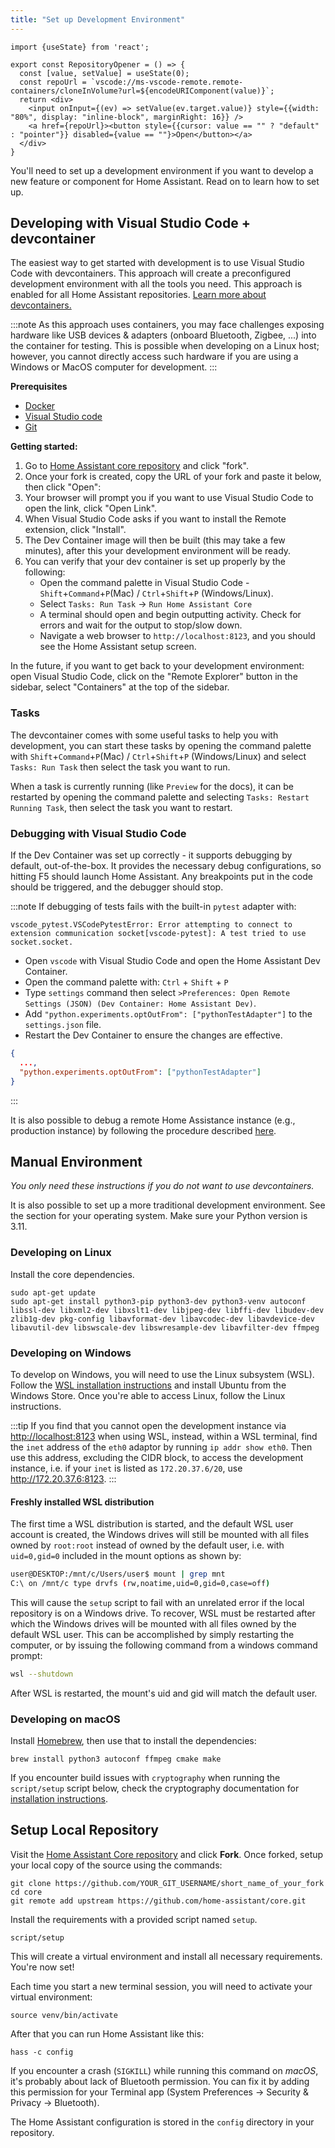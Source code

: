 ```yaml
---
title: "Set up Development Environment"
---
```


```mdx-code-block
import {useState} from 'react';

export const RepositoryOpener = () => {
  const [value, setValue] = useState(0);
  const repoUrl = `vscode://ms-vscode-remote.remote-containers/cloneInVolume?url=${encodeURIComponent(value)}`;
  return <div>
    <input onInput={(ev) => setValue(ev.target.value)} style={{width: "80%", display: "inline-block", marginRight: 16}} />
    <a href={repoUrl}><button style={{cursor: value == "" ? "default" : "pointer"}} disabled={value == ""}>Open</button></a>
  </div>
}
```

You'll need to set up a development environment if you want to develop a new feature or component for Home Assistant. Read on to learn how to set up.

## Developing with Visual Studio Code + devcontainer

The easiest way to get started with development is to use Visual Studio Code with devcontainers. This approach will create a preconfigured development environment with all the tools you need. This approach is enabled for all Home Assistant repositories. [Learn more about devcontainers.](https://code.visualstudio.com/docs/devcontainers/containers)

:::note
As this approach uses containers, you may face challenges exposing hardware like USB devices & adapters (onboard Bluetooth, Zigbee, ...) into the container for testing. This is possible when developing on a Linux host; however, you cannot directly access such hardware if you are using a Windows or MacOS computer for development.
:::

**Prerequisites**

- [Docker](https://docs.docker.com/get-docker/)
- [Visual Studio code](https://code.visualstudio.com/)
- [Git](https://git-scm.com/)

**Getting started:**

1. Go to [Home Assistant core repository](https://github.com/home-assistant/core) and click "fork".
2. Once your fork is created, copy the URL of your fork and paste it below, then click "Open":
   <RepositoryOpener />
3. Your browser will prompt you if you want to use Visual Studio Code to open the link, click "Open Link".
4. When Visual Studio Code asks if you want to install the Remote extension, click "Install".
5. The Dev Container image will then be built (this may take a few minutes), after this your development environment will be ready.
6. You can verify that your dev container is set up properly by the following:
    * Open the command palette in Visual Studio Code - `Shift`+`Command`+`P`(Mac) / `Ctrl`+`Shift`+`P` (Windows/Linux).
    * Select `Tasks: Run Task` -> `Run Home Assistant Core`
    * A terminal should open and begin outputting activity. Check for errors and wait for the output to stop/slow down.
    * Navigate a web browser to `http://localhost:8123`, and you should see the Home Assistant setup screen.

In the future, if you want to get back to your development environment: open Visual Studio Code, click on the "Remote Explorer" button in the sidebar, select "Containers" at the top of the sidebar.

### Tasks

The devcontainer comes with some useful tasks to help you with development, you can start these tasks by opening the command palette with `Shift`+`Command`+`P`(Mac) / `Ctrl`+`Shift`+`P` (Windows/Linux) and select `Tasks: Run Task` then select the task you want to run.

When a task is currently running (like `Preview` for the docs), it can be restarted by opening the command palette and selecting `Tasks: Restart Running Task`, then select the task you want to restart.

### Debugging with Visual Studio Code

If the Dev Container was set up correctly - it supports debugging by default, out-of-the-box. It provides the necessary debug configurations, so hitting F5 should launch Home Assistant. Any breakpoints put in the code should be triggered, and the debugger should stop. 

:::note
If debugging of tests fails with the built-in `pytest` adapter with:

```text
vscode_pytest.VSCodePytestError: Error attempting to connect to extension communication socket[vscode-pytest]: A test tried to use socket.socket.
```

- Open `vscode` with Visual Studio Code and open the Home Assistant Dev Container.
- Open the command palette with: `Ctrl` + `Shift` + `P`
- Type `settings` command then select `>Preferences: Open Remote Settings (JSON) (Dev Container: Home Assistant Dev)`.
- Add `"python.experiments.optOutFrom": ["pythonTestAdapter"]` to the `settings.json` file.
- Restart the Dev Container to ensure the changes are effective.

```json
{
  ...,
  "python.experiments.optOutFrom": ["pythonTestAdapter"]
}
```

:::

It is also possible to debug a remote Home Assistance instance (e.g., production instance) by following the procedure described [here](https://www.home-assistant.io/integrations/debugpy/).

## Manual Environment

_You only need these instructions if you do not want to use devcontainers._

It is also possible to set up a more traditional development environment. See the section for your operating system. Make sure your Python version is 3.11.

### Developing on Linux

Install the core dependencies.

```shell
sudo apt-get update
sudo apt-get install python3-pip python3-dev python3-venv autoconf libssl-dev libxml2-dev libxslt1-dev libjpeg-dev libffi-dev libudev-dev zlib1g-dev pkg-config libavformat-dev libavcodec-dev libavdevice-dev libavutil-dev libswscale-dev libswresample-dev libavfilter-dev ffmpeg
```

### Developing on Windows

To develop on Windows, you will need to use the Linux subsystem (WSL). Follow the [WSL installation instructions](https://learn.microsoft.com/windows/wsl/install) and install Ubuntu from the Windows Store. Once you're able to access Linux, follow the Linux instructions.

:::tip
If you find that you cannot open the development instance via <http://localhost:8123> when using WSL, instead, within a WSL terminal, find the `inet` address of the `eth0` adaptor by running `ip addr show eth0`. Then use this address, excluding the CIDR block, to access the development instance, i.e. if your `inet` is listed as `172.20.37.6/20`, use <http://172.20.37.6:8123>.
:::

#### Freshly installed WSL distribution

The first time a WSL distribution is started, and the default WSL user account is created, the Windows drives will still be mounted with all files owned by `root:root` instead of owned by the default user, i.e. with `uid=0,gid=0` included in the mount options as shown by:

```bash
user@DESKTOP:/mnt/c/Users/user$ mount | grep mnt
C:\ on /mnt/c type drvfs (rw,noatime,uid=0,gid=0,case=off)
```

This will cause the `setup` script to fail with an unrelated error if the local repository is on a Windows drive. To recover, WSL must be restarted after which the Windows drives will be mounted with all files owned by the default WSL user. This can be accomplished by simply restarting the computer, or by issuing the following command from a windows command prompt:

```bash
wsl --shutdown
```

After WSL is restarted, the mount's uid and gid will match the default user.

### Developing on macOS

Install [Homebrew](https://brew.sh/), then use that to install the dependencies:

```shell
brew install python3 autoconf ffmpeg cmake make
```

If you encounter build issues with `cryptography` when running the `script/setup` script below, check the cryptography documentation for [installation instructions](https://cryptography.io/en/latest/installation/#building-cryptography-on-macos).

## Setup Local Repository

Visit the [Home Assistant Core repository](https://github.com/home-assistant/core) and click **Fork**.
Once forked, setup your local copy of the source using the commands:

```shell
git clone https://github.com/YOUR_GIT_USERNAME/short_name_of_your_fork
cd core
git remote add upstream https://github.com/home-assistant/core.git
```

Install the requirements with a provided script named `setup`.

```shell
script/setup
```

This will create a virtual environment and install all necessary requirements. You're now set!

Each time you start a new terminal session, you will need to activate your virtual environment:

```shell
source venv/bin/activate
```

After that you can run Home Assistant like this:

```shell
hass -c config
```

If you encounter a crash (`SIGKILL`) while running this command on *macOS*, it's probably about lack of Bluetooth permission. You can fix it by adding this permission for your Terminal app (System Preferences -> Security & Privacy -> Bluetooth).

The Home Assistant configuration is stored in the `config` directory in your repository.
